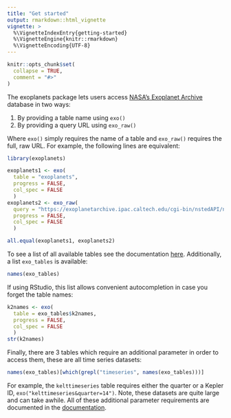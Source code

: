 ```yaml
---
title: "Get started"
output: rmarkdown::html_vignette
vignette: >
  %\VignetteIndexEntry{getting-started}
  %\VignetteEngine{knitr::rmarkdown}
  %\VignetteEncoding{UTF-8}
---
```


```r
knitr::opts_chunk$set(
  collapse = TRUE,
  comment = "#>"
)
```

The exoplanets package lets users access [NASA's Exoplanet Archive](https://exoplanetarchive.ipac.caltech.edu/index.html) database in two ways:

1. By providing a table name using `exo()`
2. By providing a query URL using `exo_raw()`

Where `exo()` simply requires the name of a table and `exo_raw()` requires the full, raw URL. For example, the following lines are equivalent:

```r
library(exoplanets)

exoplanets1 <- exo(
  table = "exoplanets", 
  progress = FALSE, 
  col_spec = FALSE
  )
exoplanets2 <- exo_raw(
  query = "https://exoplanetarchive.ipac.caltech.edu/cgi-bin/nstedAPI/nph-nstedAPI?table=exoplanets", 
  progress = FALSE, 
  col_spec = FALSE
  )

all.equal(exoplanets1, exoplanets2)
```

To see a list of all available tables see the documentation [here](https://exoplanetarchive.ipac.caltech.edu/docs/program_interfaces.html). Additionally, a list `exo_tables` is available:

```r
names(exo_tables)
```

If using RStudio, this list allows convenient autocompletion in case you forget the table names:

```r
k2names <- exo(
  table = exo_tables$k2names, 
  progress = FALSE, 
  col_spec = FALSE
  )
str(k2names)
```

Finally, there are 3 tables which require an additional parameter in order to access them, these are all time series datasets:

```r
names(exo_tables)[which(grepl("timeseries", names(exo_tables)))]
```

For example, the `kelttimeseries` table requires either the quarter or a Kepler ID, `exo("kelttimeseries&quarter=14")`. Note, these datasets are quite large and can take awhile. All of these additional parameter requirements are documented in the [documentation](https://exoplanetarchive.ipac.caltech.edu/docs/program_interfaces.html).
